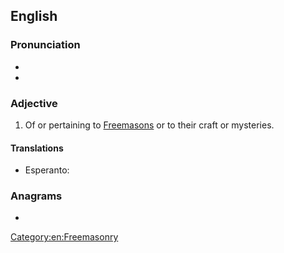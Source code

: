 {{also|masonic}}
==English==

===Pronunciation===
* {{IPA|/məˈsɑnɪk/|/meɪˈsɑnɪk/|lang=en}}
* {{hyphenation|Ma|so|nic|lang=en}}

===Adjective===
{{en-adj|-}}

# Of or pertaining to [[Freemason]]s or to their craft or mysteries.

====Translations====
{{trans-top}}
* Esperanto: {{t|eo|framasona}}
{{trans-mid}}
{{trans-bottom}}

===Anagrams===
* {{anagrams|en|a=acimnos|Caminos|anicoms|anosmic|camions|mancosi|maniocs}}

[[Category:en:Freemasonry]]